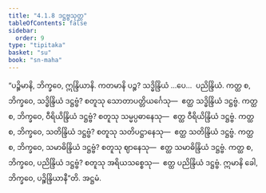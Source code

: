 ```yaml
---
title: "4.1.8 ဒဋ္ဌဗ္ဗသုတ္တ"
tableOfContents: false
sidebar:
  order: 9
type: "tipitaka"
basket: "su"
book: "sn-maha"
---
```



<DynamicBreadcrumb />

<Division number="478" book="sn-maha">

<Paragraph number="1016" book="sn-maha">
“ပဉ္စိမာနိ, ဘိက္ခဝေ, ဣန္ဒြိယာနိ. ကတမာနိ ပဉ္စ? သဒ္ဓိန္ဒြိယံ …ပေ…  ပညိန္ဒြိယံ. ကတ္ထ စ, ဘိက္ခဝေ, သဒ္ဓိန္ဒြိယံ ဒဋ္ဌဗ္ဗံ? စတူသု သောတာပတ္တိယင်္ဂေသု—  ဧတ္ထ သဒ္ဓိန္ဒြိယံ ဒဋ္ဌဗ္ဗံ. ကတ္ထ စ, ဘိက္ခဝေ, ဝီရိယိန္ဒြိယံ ဒဋ္ဌဗ္ဗံ? စတူသု သမ္မပ္ပဓာနေသု—  ဧတ္ထ ဝီရိယိန္ဒြိယံ ဒဋ္ဌဗ္ဗံ. ကတ္ထ စ, ဘိက္ခဝေ, သတိန္ဒြိယံ ဒဋ္ဌဗ္ဗံ? စတူသု သတိပဋ္ဌာနေသု—  ဧတ္ထ သတိန္ဒြိယံ ဒဋ္ဌဗ္ဗံ. ကတ္ထ စ, ဘိက္ခဝေ, သမာဓိန္ဒြိယံ ဒဋ္ဌဗ္ဗံ? စတူသု ဈာနေသု—  ဧတ္ထ သမာဓိန္ဒြိယံ ဒဋ္ဌဗ္ဗံ. ကတ္ထ စ, ဘိက္ခဝေ, ပညိန္ဒြိယံ ဒဋ္ဌဗ္ဗံ? စတူသု အရိယသစ္စေသု—  ဧတ္ထ ပညိန္ဒြိယံ ဒဋ္ဌဗ္ဗံ. ဣမာနိ ခေါ, ဘိက္ခဝေ, ပဉ္စိန္ဒြိယာနီ”တိ.

</Paragraph>
</Division>

<Paragraph number="1017" type="center" book="sn-maha">
အဋ္ဌမံ.
</Paragraph>